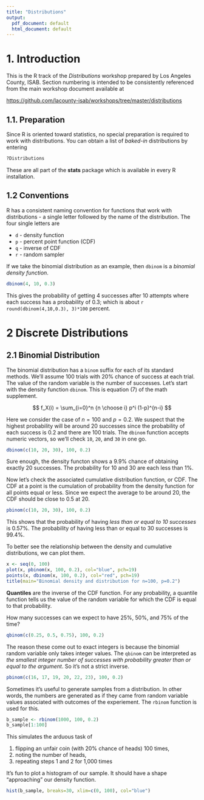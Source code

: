 ```yaml
---
title: "Distributions"
output:
  pdf_document: default
  html_document: default
---
```


# 1. Introduction

This is the R track of the *Distributions* workshop prepared by
Los Angeles County, ISAB.  Section numbering is intended to be
consistently referenced from the main workshop document available
at

<https://github.com/lacounty-isab/workshops/tree/master/distributions>

## 1.1. Preparation

Since R is oriented toward statistics, no special preparation is
required to work with distributions.
You can obtain a list of *baked-in* distributions by entering

```r
?Distributions
```

These are all part of the **stats** package which is available
in every R installation.

## 1.2 Conventions

R has a consistent naming convention for functions that work
with distributions - a single letter followed by the name of
the distribution.  The four single letters are

* `d` - density function
* `p` - percent point function (CDF)
* `q` - inverse of CDF
* `r` - random sampler

If we take the binomial distribution as an example, then
`dbinom` is a *binomial density function*.

```r
dbinom(4, 10, 0.3)
```

This gives the probability of getting 4 successes after 10
attempts where each success has a probability of 0.3;
which is about `r round(dbinom(4,10,0.3), 3)*100` percent.

# 2 Discrete Distributions

## 2.1 Binomial Distribution

The binomial distribution has a `binom` suffix for each of
its standard methods.  We'll assume 100 trials with 20%
chance of success at each trial.  The value of the random
variable is the number of successes.
Let's start with the density function `dbinom`.
This is equation (7) of the math supplement.

$$
f_X(i) = \sum_{i=0}^n {n \choose i} p^i (1-p)^{n-i}
$$

Here we consider the case of $n=100$ and $p=0.2$.
We suspect that the highest probability will be around 20
successes since the probability of each success is 0.2 and
there are 100 trials.  The `dbinom` function accepts numeric
vectors, so we'll check `10`, `20`, and `30` in one go.

```r
dbinom(c(10, 20, 30), 100, 0.2)
```

Sure enough, the density functon shows a 9.9% chance of
obtaining exactly 20 successes.  The probability for 10
and 30 are each less than 1%.

Now let's check the associated cumulative distribution
function, or CDF.  The CDF at a point is the cumulation
of probability from the density function for all points
equal or less.  Since we expect the average to be around
20, the CDF should be close to 0.5 at 20.

```r
pbinom(c(10, 20, 30), 100, 0.2)
```

This shows that the probability of having *less than or equal
to 10 successes* is 0.57%.  The probability of having less
than or equal to 30 successes is 99.4%.

To better see the relationship between the density and 
cumulative distributions, we can plot them.

```r
x <- seq(0, 100)
plot(x, pbinom(x, 100, 0.2), col="blue", pch=19)
points(x, dbinom(x, 100, 0.2), col="red", pch=19)
title(main="Binomial density and distribution for n=100, p=0.2")
```

**Quantiles** are the inverse of the CDF function.  For any
probability, a quantile function tells us the value of the
random variable for which the CDF is equal to that probability.

How many successes can we expect to have 25%, 50%, and 75%
of the time?

```r
qbinom(c(0.25, 0.5, 0.75), 100, 0.2)
```

The reason these come out to exact integers is because the
binomial random variable only takes integer values.  The
`qbinom` can be interpreted as *the smallest integer number
of successes with probability greater than or equal to the
argument*.  So it's not a strict inverse.

```r
pbinom(c(16, 17, 19, 20, 22, 23), 100, 0.2)
```

Sometimes it's useful to generate samples from a distribution.
In other words, the numbers are generated as if they came
from random variable values associated with outcomes of
the experiement.  The `rbinom` function is used for this.

```r
b_sample <- rbinom(1000, 100, 0.2)
b_sample[1:100]
```

This simulates the arduous task of 

1. flipping an unfair coin (with 20% chance of heads) 100 times,
2. noting the number of heads,
3. repeating steps 1 and 2 for 1,000 times

It's fun to plot a histogram of our sample.  It should have a
shape "approaching" our density function.

```r
hist(b_sample, breaks=30, xlim=c(0, 100), col="blue")
```
